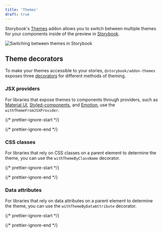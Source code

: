 ```yaml
---
title: 'Themes'
draft: true
---
```


Storybook's [Themes](https://github.com/storybookjs/storybook/tree/next/code/addons/themes) addon allows you to switch between multiple themes for your components inside of the preview in [Storybook](https://storybook.js.org).

![Switching between themes in Storybook](../_assets/essentials/addon-themes-example.gif)

## Theme decorators

To make your themes accessible to your stories, `@storybook/addon-themes` exposes three [decorators](https://storybook.js.org/docs/writing-stories/decorators) for different methods of theming.

### JSX providers

For libraries that expose themes to components through providers, such as [Material UI](https://storybook.js.org/recipes/@mui/material/), [Styled-components](https://storybook.js.org/recipes/styled-components/), and [Emotion](https://storybook.js.org/recipes/@emotion/styled/), use the `withThemeFromJSXProvider`.

{/* prettier-ignore-start */}

<CodeSnippets path="storybook-addon-themes-jsx-provider-decorator.md" />

{/* prettier-ignore-end */}

### CSS classes

For libraries that rely on CSS classes on a parent element to determine the theme, you can use the `withThemeByClassName` decorator.

{/* prettier-ignore-start */}

<CodeSnippets path="storybook-addon-themes-classname-decorator.md" />

{/* prettier-ignore-end */}

### Data attributes

For libraries that rely on data attributes on a parent element to determine the theme, you can use the `withThemeByDataAttribute` decorator.

{/* prettier-ignore-start */}

<CodeSnippets path="storybook-addon-themes-data-attribute-decorator.md" />

{/* prettier-ignore-end */}
